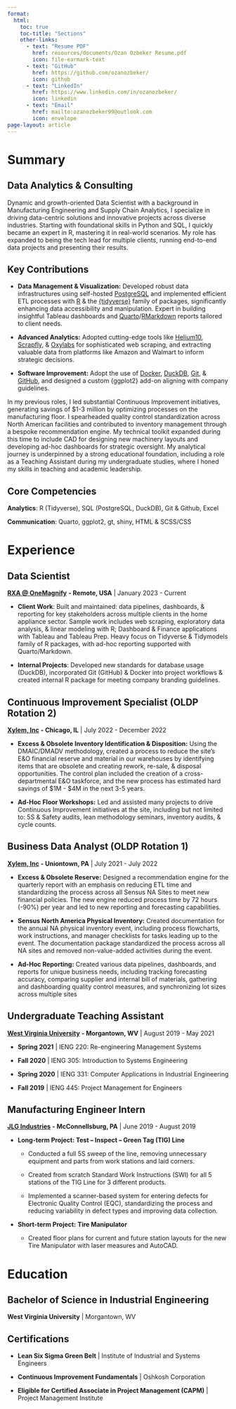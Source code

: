 ```yaml
---
format:
  html: 
    toc: true
    toc-title: "Sections"
    other-links:
      - text: "Resume PDF"
        href: resources/documents/Ozan Ozbeker Resume.pdf
        icon: file-earmark-text
      - text: "GitHub"
        href: https://github.com/ozanozbeker/
        icon: github
      - text: "LinkedIn"
        href: https://www.linkedin.com/in/ozanozbeker/
        icon: linkedin
      - text: "Email"
        href: mailto:ozanozbeker99@outlook.com
        icon: envelope
page-layout: article
---
```


# Summary {#sec-summary .title}

## Data Analytics & Consulting

Dynamic and growth-oriented Data Scientist with a background in Manufacturing Engineering and Supply Chain Analytics, I specialize in driving data-centric solutions and innovative projects across diverse industries. Starting with foundational skills in Python and SQL, I quickly became an expert in R, mastering it in real-world scenarios. My role has expanded to being the tech lead for multiple clients, running end-to-end data projects and presenting their results.

## Key Contributions

-   **Data Management & Visualization:** Developed robust data infrastructures using self-hosted [PostgreSQL](https://www.postgresql.org/) and implemented efficient ETL processes with [R](https://www.r-project.org/) & the [{tidyverse}](https://www.tidyverse.org/) family of packages, significantly enhancing data accessibility and manipulation. Expert in building insightful Tableau dashboards and [Quarto](https://quarto.org/)/[RMarkdown](https://rmarkdown.rstudio.com/) reports tailored to client needs.

-   **Advanced Analytics:** Adopted cutting-edge tools like [Helium10](https://www.helium10.com/), [Scrapfly](https://scrapfly.io/), & [Oxylabs](https://oxylabs.io/) for sophisticated web scraping, and extracting valuable data from platforms like Amazon and Walmart to inform strategic decisions.

-   **Software Improvement:** Adopt the use of [Docker](https://www.docker.com/), [DuckDB](https://duckdb.org/), [Git](https://git-scm.com/), & [GitHub](https://github.com/), and designed a custom {ggplot2} add-on aligning with company guidelines.

In my previous roles, I led substantial Continuous Improvement initiatives, generating savings of \$1-3 million by optimizing processes on the manufacturing floor. I spearheaded quality control standardization across North American facilities and contributed to inventory management through a bespoke recommendation engine. My technical toolkit expanded during this time to include CAD for designing new machinery layouts and developing ad-hoc dashboards for strategic oversight. My analytical journey is underpinned by a strong educational foundation, including a role as a Teaching Assistant during my undergraduate studies, where I honed my skills in teaching and academic leadership.

## Core Competencies

**Analytics**: R (Tidyverse), SQL (PostgreSQL, DuckDB), Git & Github, Excel

**Communication**: Quarto, ggplot2, gt, shiny, HTML & SCSS/CSS

# Experience {#sec-experience .title}

## Data Scientist

[**RXA \@ OneMagnify**](https://rxa.io/) **- Remote, USA** \| January 2023 - Current

-   **Client Work**: Built and maintained: data pipelines, dashboards, & reporting for key stakeholders across multiple clients in the home appliance sector. Sample work includes web scraping, exploratory data analysis, & linear modeling with R; Dashboard & Finance applications with Tableau and Tableau Prep. Heavy focus on Tidyverse & Tidymodels family of R packages, with ad-hoc reporting supported with Quarto/Markdown.

-   **Internal Projects**: Developed new standards for database usage (DuckDB), incorporated Git (GitHub) & Docker into project workflows & created internal R package for meeting company branding guidelines.

## Continuous Improvement Specialist (OLDP Rotation 2)

[**Xylem, Inc**](https://www.xylem.com/en-us/) **- Chicago, IL** \| July 2022 - December 2022

-   **Excess & Obsolete Inventory Identification & Disposition:** Using the DMAIC/DMADV methodology, created a process to reduce the site’s E&O financial reserve and material in our warehouses by identifying items that are obsolete and creating rework, re-sale, & disposal opportunities. The control plan included the creation of a cross-departmental E&O taskforce, and the new process has estimated hard savings of \$1M - \$4M in the next 3-5 years.

-   **Ad-Hoc Floor Workshops:** Led and assisted many projects to drive Continuous Improvement initiatives at the site, including but not limited to: 5S & Safety audits, lean methodology seminars, inventory audits, & cycle counts.

## Business Data Analyst (OLDP Rotation 1)

[**Xylem, Inc**](https://www.xylem.com/en-us/) **- Uniontown, PA** \| July 2021 - July 2022

-   **Excess & Obsolete Reserve:** Designed a recommendation engine for the quarterly report with an emphasis on reducing ETL time and standardizing the process across all Sensus NA Sites to meet new financial policies. The new engine reduced process time by 72 hours (-90%) per year and led to new reporting and forecasting capabilities.

-   **Sensus North America Physical Inventory:** Created documentation for the annual NA physical inventory event, including process flowcharts, work instructions, and manager checklists for tasks leading up to the event. The documentation package standardized the process across all NA sites and removed non-value-added activities during the event.

-   **Ad-Hoc Reporting:** Created various data pipelines, dashboards, and reports for unique business needs, including tracking forecasting accuracy, comparing supplier and internal bill of materials, gathering and dashboarding quality control measures, and synchronizing lot sizes across multiple sites

## Undergraduate Teaching Assistant

[**West Virginia University**](https://www.wvu.edu/) **- Morgantown, WV** \| August 2019 - May 2021

-   **Spring 2021** \| IENG 220: Re-engineering Management Systems

-   **Fall 2020** \| IENG 305: Introduction to Systems Engineering

-   **Spring 2020** \| IENG 331: Computer Applications in Industrial Engineering

-   **Fall 2019** \| IENG 445: Project Management for Engineers

## Manufacturing Engineer Intern

[**JLG Industries**](https://www.jlg.com/) **- McConnellsburg, PA** \| June 2019 - August 2019

-   **Long-term Project: Test – Inspect – Green Tag (TIG) Line**

    -   Conducted a full 5S sweep of the line, removing unnecessary equipment and parts from work stations and laid corners.

    -   Created from scratch Standard Work Instructions (SWI) for all 5 stations of the TIG Line for 3 different products.

    -   Implemented a scanner-based system for entering defects for Electronic Quality Control (EQC), standardizing the process and reducing variability in defect types and improving data collection.

-   **Short-term Project:** **Tire Manipulator**

    -   Created floor plans for current and future station layouts for the new Tire Manipulator with laser measures and AutoCAD.

# Education {#sec-education .title}

## Bachelor of Science in Industrial Engineering

**West Virginia University** \| Morgantown, WV

## Certifications

-   **Lean Six Sigma Green Belt** \| Institute of Industrial and Systems Engineers

-   **Continuous Improvement Fundamentals** \| Oshkosh Corporation

-   **Eligible for Certified Associate in Project Management (CAPM)** \| Project Management Institute

